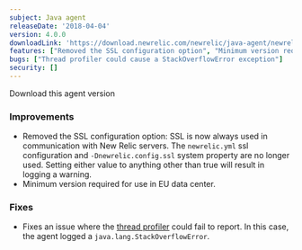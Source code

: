 ```yaml
---
subject: Java agent
releaseDate: '2018-04-04'
version: 4.0.0
downloadLink: 'https://download.newrelic.com/newrelic/java-agent/newrelic-agent/4.0.0/'
features: ["Removed the SSL configuration option", "Minimum version required for use in EU data center"]
bugs: ["Thread profiler could cause a StackOverflowError exception"]
security: []
---
```


<ButtonGroup>
  <ButtonLink
    role="button"
    to="https://download.newrelic.com/newrelic/java-agent/newrelic-agent/4.0.0/"
    variant="primary"
  >
    Download this agent version
  </ButtonLink>
</ButtonGroup>

### Improvements

* Removed the SSL configuration option: SSL is now always used in communication with New Relic servers. The `newrelic.yml` ssl configuration and `-Dnewrelic.config.ssl` system property are no longer used. Setting either value to anything other than true will result in logging a warning.
* Minimum version required for use in EU data center.

### Fixes

* Fixes an issue where the [thread profiler](https://docs.newrelic.com/docs/apm/applications-menu/events/thread-profiler-tool) could fail to report. In this case, the agent logged a `java.lang.StackOverflowError`.
